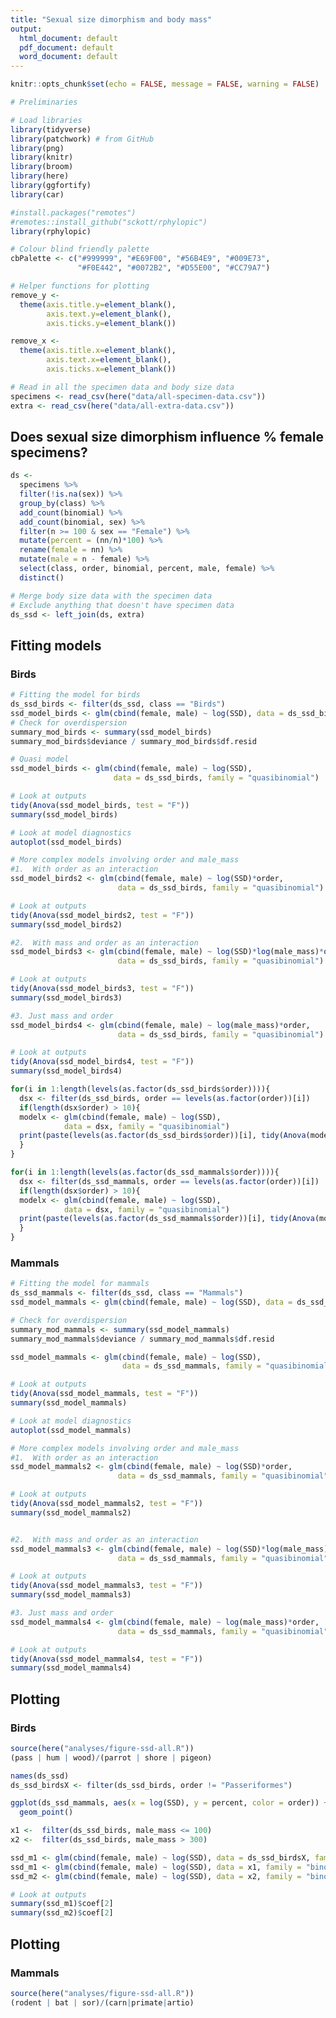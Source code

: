 ```yaml
---
title: "Sexual size dimorphism and body mass"
output:
  html_document: default
  pdf_document: default
  word_document: default
---
```

  
  ```r
knitr::opts_chunk$set(echo = FALSE, message = FALSE, warning = FALSE)
```

```r
# Preliminaries

# Load libraries
library(tidyverse)
library(patchwork) # from GitHub
library(png)
library(knitr)
library(broom)
library(here)
library(ggfortify)
library(car)

#install.packages("remotes")
#remotes::install_github("sckott/rphylopic")
library(rphylopic)

# Colour blind friendly palette
cbPalette <- c("#999999", "#E69F00", "#56B4E9", "#009E73", 
               "#F0E442", "#0072B2", "#D55E00", "#CC79A7")

# Helper functions for plotting
remove_y <- 
  theme(axis.title.y=element_blank(),
        axis.text.y=element_blank(),
        axis.ticks.y=element_blank())

remove_x <-   
  theme(axis.title.x=element_blank(),
        axis.text.x=element_blank(),
        axis.ticks.x=element_blank())
```

```r
# Read in all the specimen data and body size data
specimens <- read_csv(here("data/all-specimen-data.csv")) 
extra <- read_csv(here("data/all-extra-data.csv"))
```

## Does sexual size dimorphism influence % female specimens?

```r
ds <-
  specimens %>%
  filter(!is.na(sex)) %>%
  group_by(class) %>%
  add_count(binomial) %>%
  add_count(binomial, sex) %>%
  filter(n >= 100 & sex == "Female") %>%
  mutate(percent = (nn/n)*100) %>%
  rename(female = nn) %>%
  mutate(male = n - female) %>%
  select(class, order, binomial, percent, male, female) %>%
  distinct()
```


```r
# Merge body size data with the specimen data
# Exclude anything that doesn't have specimen data
ds_ssd <- left_join(ds, extra)
```

## Fitting models
### Birds
```r
# Fitting the model for birds
ds_ssd_birds <- filter(ds_ssd, class == "Birds")
ssd_model_birds <- glm(cbind(female, male) ~ log(SSD), data = ds_ssd_birds, family = "binomial")
# Check for overdispersion
summary_mod_birds <- summary(ssd_model_birds)
summary_mod_birds$deviance / summary_mod_birds$df.resid 

# Quasi model
ssd_model_birds <- glm(cbind(female, male) ~ log(SSD), 
                       data = ds_ssd_birds, family = "quasibinomial")

# Look at outputs
tidy(Anova(ssd_model_birds, test = "F"))
summary(ssd_model_birds)

# Look at model diagnostics
autoplot(ssd_model_birds)
```

```r
# More complex models involving order and male_mass
#1.  With order as an interaction
ssd_model_birds2 <- glm(cbind(female, male) ~ log(SSD)*order, 
                        data = ds_ssd_birds, family = "quasibinomial")

# Look at outputs
tidy(Anova(ssd_model_birds2, test = "F"))
summary(ssd_model_birds2)

#2.  With mass and order as an interaction
ssd_model_birds3 <- glm(cbind(female, male) ~ log(SSD)*log(male_mass)*order, 
                        data = ds_ssd_birds, family = "quasibinomial")

# Look at outputs
tidy(Anova(ssd_model_birds3, test = "F"))
summary(ssd_model_birds3)

#3. Just mass and order
ssd_model_birds4 <- glm(cbind(female, male) ~ log(male_mass)*order, 
                        data = ds_ssd_birds, family = "quasibinomial")

# Look at outputs
tidy(Anova(ssd_model_birds4, test = "F"))
summary(ssd_model_birds4)

```

```r

for(i in 1:length(levels(as.factor(ds_ssd_birds$order)))){
  dsx <- filter(ds_ssd_birds, order == levels(as.factor(order))[i])
  if(length(dsx$order) > 10){
  modelx <- glm(cbind(female, male) ~ log(SSD), 
            data = dsx, family = "quasibinomial")
  print(paste(levels(as.factor(ds_ssd_birds$order))[i], tidy(Anova(modelx, test = "F"))[[5]][1]))
  }
}
```

```r

for(i in 1:length(levels(as.factor(ds_ssd_mammals$order)))){
  dsx <- filter(ds_ssd_mammals, order == levels(as.factor(order))[i])
  if(length(dsx$order) > 10){
  modelx <- glm(cbind(female, male) ~ log(SSD), 
            data = dsx, family = "quasibinomial")
  print(paste(levels(as.factor(ds_ssd_mammals$order))[i], tidy(Anova(modelx, test = "F"))[[5]][1]))
  }
}
```
### Mammals
```r
# Fitting the model for mammals
ds_ssd_mammals <- filter(ds_ssd, class == "Mammals")
ssd_model_mammals <- glm(cbind(female, male) ~ log(SSD), data = ds_ssd_mammals, family = "binomial")

# Check for overdispersion
summary_mod_mammals <- summary(ssd_model_mammals)
summary_mod_mammals$deviance / summary_mod_mammals$df.resid 

ssd_model_mammals <- glm(cbind(female, male) ~ log(SSD), 
                         data = ds_ssd_mammals, family = "quasibinomial")

# Look at outputs
tidy(Anova(ssd_model_mammals, test = "F"))
summary(ssd_model_mammals)

# Look at model diagnostics
autoplot(ssd_model_mammals)
```

```r
# More complex models involving order and male_mass
#1.  With order as an interaction
ssd_model_mammals2 <- glm(cbind(female, male) ~ log(SSD)*order, 
                        data = ds_ssd_mammals, family = "quasibinomial")

# Look at outputs
tidy(Anova(ssd_model_mammals2, test = "F"))
summary(ssd_model_mammals2)


#2.  With mass and order as an interaction
ssd_model_mammals3 <- glm(cbind(female, male) ~ log(SSD)*log(male_mass)*order, 
                        data = ds_ssd_mammals, family = "quasibinomial")

# Look at outputs
tidy(Anova(ssd_model_mammals3, test = "F"))
summary(ssd_model_mammals3)

#3. Just mass and order
ssd_model_mammals4 <- glm(cbind(female, male) ~ log(male_mass)*order, 
                        data = ds_ssd_mammals, family = "quasibinomial")

# Look at outputs
tidy(Anova(ssd_model_mammals4, test = "F"))
summary(ssd_model_mammals4)
```

## Plotting
### Birds

```r
source(here("analyses/figure-ssd-all.R"))
(pass | hum | wood)/(parrot | shore | pigeon)

```

```r
names(ds_ssd)
ds_ssd_birdsX <- filter(ds_ssd_birds, order != "Passeriformes")

ggplot(ds_ssd_mammals, aes(x = log(SSD), y = percent, color = order)) +
  geom_point() 

x1 <-  filter(ds_ssd_birds, male_mass <= 100)
x2 <-  filter(ds_ssd_birds, male_mass > 300)

ssd_m1 <- glm(cbind(female, male) ~ log(SSD), data = ds_ssd_birdsX, family = "binomial")
ssd_m1 <- glm(cbind(female, male) ~ log(SSD), data = x1, family = "binomial")
ssd_m2 <- glm(cbind(female, male) ~ log(SSD), data = x2, family = "binomial")

# Look at outputs
summary(ssd_m1)$coef[2]
summary(ssd_m2)$coef[2]

```
## Plotting
### Mammals

```r
source(here("analyses/figure-ssd-all.R"))
(rodent | bat | sor)/(carn|primate|artio)
```
